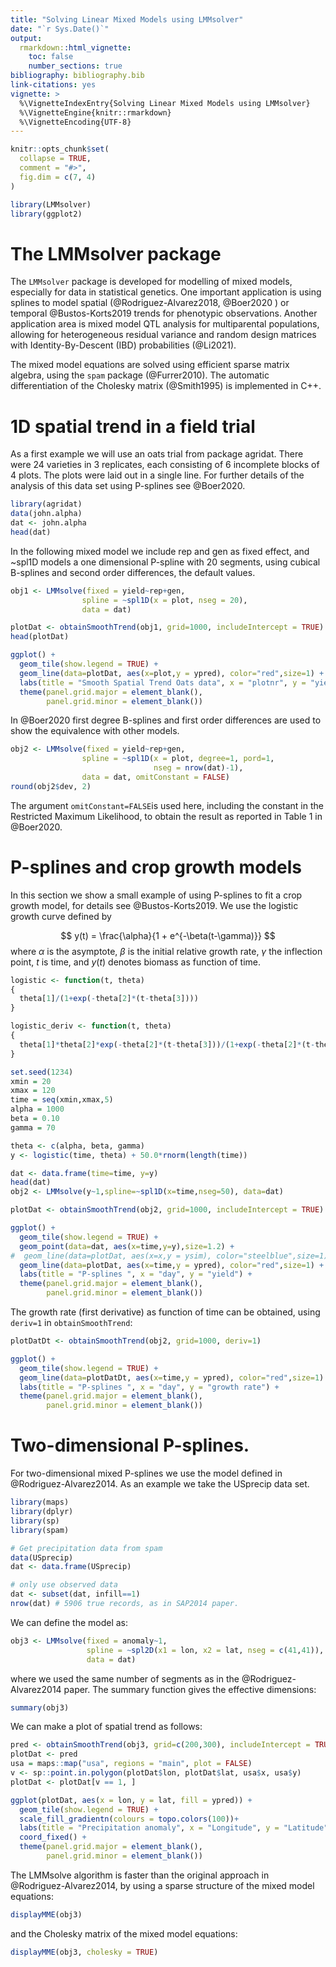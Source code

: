 ```yaml
---
title: "Solving Linear Mixed Models using LMMsolver"
date: "`r Sys.Date()`"
output: 
  rmarkdown::html_vignette:
    toc: false
    number_sections: true
bibliography: bibliography.bib
link-citations: yes
vignette: >
  %\VignetteIndexEntry{Solving Linear Mixed Models using LMMsolver}
  %\VignetteEngine{knitr::rmarkdown}
  %\VignetteEncoding{UTF-8}
---
```


```r
knitr::opts_chunk$set(
  collapse = TRUE,
  comment = "#>",
  fig.dim = c(7, 4)
)
```

```r
library(LMMsolver)
library(ggplot2)
```

# The LMMsolver package {.unnumbered}

The `LMMsolver` package is developed for modelling of mixed models, especially for data in statistical genetics. One important application is using splines to model spatial (@Rodriguez-Alvarez2018, @Boer2020 ) or temporal @Bustos-Korts2019 trends for phenotypic observations. Another application area is mixed model QTL analysis for multiparental populations, allowing for heterogeneous residual variance and random design matrices with Identity-By-Descent (IBD) probabilities (@Li2021).

The mixed model equations are solved using efficient sparse matrix algebra, using the `spam` package (@Furrer2010). The automatic differentiation of the Cholesky matrix (@Smith1995) is implemented in C++.

# 1D spatial trend in a field trial

As a first example we will use an oats trial from package agridat. There were 24 varieties in 3 replicates, each consisting of 6 incomplete blocks of 4 plots. The plots were laid out in a single line. For further details of the analysis of this data set using P-splines see @Boer2020.

```r
library(agridat)
data(john.alpha)
dat <- john.alpha
head(dat)
```

In the following mixed model we include rep and gen as fixed effect, and \~spl1D models a one dimensional P-spline with 20 segments, using cubical B-splines and second order differences, the default values.

```r

obj1 <- LMMsolve(fixed = yield~rep+gen,
                spline = ~spl1D(x = plot, nseg = 20),
                data = dat)

```

```r
plotDat <- obtainSmoothTrend(obj1, grid=1000, includeIntercept = TRUE)
head(plotDat)
```

```r
ggplot() +
  geom_tile(show.legend = TRUE) +
  geom_line(data=plotDat, aes(x=plot,y = ypred), color="red",size=1) +
  labs(title = "Smooth Spatial Trend Oats data", x = "plotnr", y = "yield") +
  theme(panel.grid.major = element_blank(),
        panel.grid.minor = element_blank())

```

In @Boer2020 first degree B-splines and first order differences are used to show the equivalence with other models.

```r

obj2 <- LMMsolve(fixed = yield~rep+gen,
                spline = ~spl1D(x = plot, degree=1, pord=1, 
                                nseg = nrow(dat)-1),
                data = dat, omitConstant = FALSE)
round(obj2$dev, 2)
```

The argument `omitConstant=FALSE`is used here, including the constant in the Restricted Maximum Likelihood, to obtain the result as reported in Table 1 in @Boer2020.

# P-splines and crop growth models

In this section we show a small example of using P-splines to fit a crop growth model, for details see @Bustos-Korts2019. We use the logistic growth curve defined by

$$
     y(t) = \frac{\alpha}{1 + e^{-\beta(t-\gamma)}} 
$$ where $\alpha$ is the asymptote, $\beta$ is the initial relative growth rate, $\gamma$ the inflection point, $t$ is time, and $y(t)$ denotes biomass as function of time.

```r
logistic <- function(t, theta)
{
  theta[1]/(1+exp(-theta[2]*(t-theta[3])))
}

logistic_deriv <- function(t, theta)
{
  theta[1]*theta[2]*exp(-theta[2]*(t-theta[3]))/(1+exp(-theta[2]*(t-theta[3])))^2
}

set.seed(1234)
xmin = 20
xmax = 120
time = seq(xmin,xmax,5)
alpha = 1000
beta = 0.10
gamma = 70

theta <- c(alpha, beta, gamma)
y <- logistic(time, theta) + 50.0*rnorm(length(time))

dat <- data.frame(time=time, y=y)
head(dat)
obj2 <- LMMsolve(y~1,spline=~spl1D(x=time,nseg=50), data=dat)

plotDat <- obtainSmoothTrend(obj2, grid=1000, includeIntercept = TRUE)

ggplot() +
  geom_tile(show.legend = TRUE) +
  geom_point(data=dat, aes(x=time,y=y),size=1.2) +
#  geom_line(data=plotDat, aes(x=x,y = ysim), color="steelblue",size=1) +
  geom_line(data=plotDat, aes(x=time,y = ypred), color="red",size=1) +
  labs(title = "P-splines ", x = "day", y = "yield") +
  theme(panel.grid.major = element_blank(),
        panel.grid.minor = element_blank())

```

The growth rate (first derivative) as function of time can be obtained, using `deriv=1` in `obtainSmoothTrend`:

```r
plotDatDt <- obtainSmoothTrend(obj2, grid=1000, deriv=1)

ggplot() +
  geom_tile(show.legend = TRUE) +
  geom_line(data=plotDatDt, aes(x=time,y = ypred), color="red",size=1) +
  labs(title = "P-splines ", x = "day", y = "growth rate") +
  theme(panel.grid.major = element_blank(),
        panel.grid.minor = element_blank())


```

# Two-dimensional P-splines.

For two-dimensional mixed P-splines we use the model defined in @Rodriguez-Alvarez2014. As an example we take the USprecip data set.

```r
library(maps)
library(dplyr)
library(sp)
library(spam)

# Get precipitation data from spam
data(USprecip)
dat <- data.frame(USprecip)

# only use observed data
dat <- subset(dat, infill==1)
nrow(dat) # 5906 true records, as in SAP2014 paper.
```

We can define the model as:
```r
obj3 <- LMMsolve(fixed = anomaly~1,
                 spline = ~spl2D(x1 = lon, x2 = lat, nseg = c(41,41)),
                 data = dat)

```
where we used the same number of segments as in the @Rodriguez-Alvarez2014 paper. The summary function gives the effective dimensions:
```r
summary(obj3)
```

We can make a plot of spatial trend as follows:
```r
pred <- obtainSmoothTrend(obj3, grid=c(200,300), includeIntercept = TRUE)
plotDat <- pred
usa = maps::map("usa", regions = "main", plot = FALSE)
v <- sp::point.in.polygon(plotDat$lon, plotDat$lat, usa$x, usa$y)
plotDat <- plotDat[v == 1, ]

ggplot(plotDat, aes(x = lon, y = lat, fill = ypred)) +
  geom_tile(show.legend = TRUE) +
  scale_fill_gradientn(colours = topo.colors(100))+
  labs(title = "Precipitation anomaly", x = "Longitude", y = "Latitude") +
  coord_fixed() +
  theme(panel.grid.major = element_blank(),
        panel.grid.minor = element_blank())

```
The LMMsolve algorithm is faster than the original approach in @Rodriguez-Alvarez2014, by using a sparse structure of the mixed model equations:
```r
displayMME(obj3)
```
and the Cholesky matrix of the mixed model equations:
```r
displayMME(obj3, cholesky = TRUE)
```



